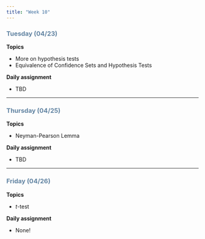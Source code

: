 ```yaml
---
title: "Week 10"
---
```


::: {style="color: #6284a2"}
### Tuesday (04/23)
:::

**Topics**

-   More on hypothesis tests
-   Equivalence of Confidence Sets and Hypothesis Tests

**Daily assignment**

-   TBD

------------------------------------------------------------------------

::: {style="color: #6284a2"}
### Thursday (04/25)
:::

**Topics**

-   Neyman-Pearson Lemma

**Daily assignment**

-   TBD

------------------------------------------------------------------------

::: {style="color: #6284a2"}
### Friday (04/26)
:::

**Topics**

-   $t$-test

**Daily assignment**

-   None!
